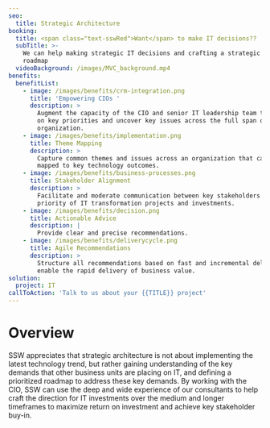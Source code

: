 ```yaml
---
seo:
  title: Strategic Architecture
booking:
  title: <span class="text-sswRed">Want</span> to make IT decisions??
  subTitle: >-
    We can help making strategic IT decisions and crafting a strategic IT
    roadmap
  videoBackground: /images/MVC_background.mp4
benefits:
  benefitList:
    - image: /images/benefits/crm-integration.png
      title: 'Empowering CIOs '
      description: >
        Augment the capacity of the CIO and senior IT leadership team to focus
        on key priorities and uncover key issues across the full span of an
        organization.
    - image: /images/benefits/implementation.png
      title: Theme Mapping
      description: >
        Capture common themes and issues across an organization that can then be
        mapped to key technology outcomes.
    - image: /images/benefits/business-processes.png
      title: Stakeholder Alignment
      description: >
        Facilitate and moderate communication between key stakeholders on the
        priority of IT transformation projects and investments.
    - image: /images/benefits/decision.png
      title: Actionable Advice
      description: |
        Provide clear and precise recommendations.
    - image: /images/benefits/deliverycycle.png
      title: Agile Recommendations
      description: >
        Structure all recommendations based on fast and incremental delivery to
        enable the rapid delivery of business value.
solution:
  project: IT
callToAction: 'Talk to us about your {{TITLE}} project'
---
```


# Overview

SSW appreciates that strategic architecture is not about implementing the latest technology trend, but rather gaining understanding of the key demands that other business units are placing on IT, and defining a prioritized roadmap to address these key demands. By working with the CIO, SSW can use the deep and wide experience of our consultants to help craft the direction for IT investments over the medium and longer timeframes to maximize return on investment and achieve key stakeholder buy-in.
